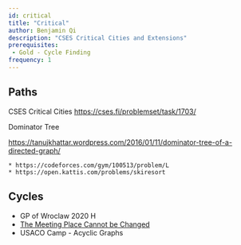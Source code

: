 ```yaml
---
id: critical
title: "Critical"
author: Benjamin Qi
description: "CSES Critical Cities and Extensions"
prerequisites:
 - Gold - Cycle Finding
frequency: 1
---
```


## Paths

CSES Critical Cities https://cses.fi/problemset/task/1703/

Dominator Tree

https://tanujkhattar.wordpress.com/2016/01/11/dominator-tree-of-a-directed-graph/

 	* https://codeforces.com/gym/100513/problem/L
 	* https://open.kattis.com/problems/skiresort

## Cycles

 - GP of Wroclaw 2020 H
 - [The Meeting Place Cannot be Changed](https://codeforces.com/problemset/problem/982/F)
 - USACO Camp - Acyclic Graphs
